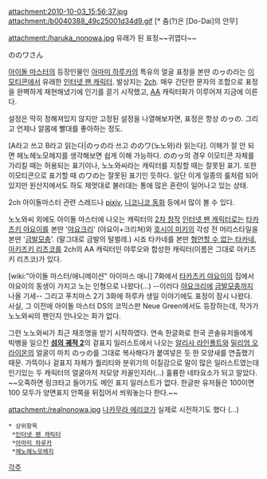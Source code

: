 attachment:2010-10-03_15;56;37.jpg
attachment:/b0040388_49c25001d34d9.gif
[* 춤(?)은 [Do-Dai]의 안무]

attachment:/haruka_nonowa.jpg
유래가 된 표정~~귀엽다~~

ののワさん

[[아이돌 마스터]]의 등장인물인 [[아마미 하루카]]의 특유의 얼굴 표정을 본딴 のヮの라는 [[이모티콘]]에서 유래한 [[인터넷 팬 캐릭터]]. 발상지는 [[2ch]]. 매우 간단한 문자의 조합으로 표정을 완벽하게 재현해냈기에 인기를 끌기 시작했고, [[AA]] 캐릭터화가 이루어져 지금에 이른다.

설정은 딱히 정해져있지 않지만 고정된 설정을 나열해보자면, 표정은 항상 のヮの. 그리고 언제나 알몸에 빨대를 좋아하는 정도.

[A라고 쓰고 B라고 읽는다|のヮの라 쓰고 ののワ(노노와)라 읽는다]. 이해가 잘 안 되면 헤노헤노모헤지를 생각해보면 쉽게 이해 가능하다. ののヮ의 경우 이모티콘 자체를 가리킬 때는 허용되는 표기이나, 노노와씨라는 캐릭터를 지칭할 때는 잘못된 표기. 또한 이모티콘으로 표기할 때 のワの는 잘못된 표기인 듯하다. 일단 이게 일종의 룰처럼 되어있지만 원산지에서도 하도 제멋대로 불러대는 통에 많은 혼란이 일어나고 있는 상태.

2ch 아이돌마스터 관련 스레드나 [[pixiv]], [[니코니코 동화]] 등에서 많이 볼 수 있다.

노노와씨 외에도 아이돌 마스터에 나오는 캐릭터의 [[2차 창작]] [[인터넷 팬 캐릭터]]로는 [[타카츠키 야요이]]를 본딴 '[[야요크리]]' (야요이+크리쳐)와 [[호시이 미키]]의 각성 전 머리스타일을 본딴 '[[금발모충]]'. (말그대로 금발의 털벌레.) 시죠 타카네를 본딴 [[형언할 수 없는 타카네]], [[아키즈키 리츠코]]를 2ch의 AA 캐릭터인 야루오와 합성한 캐릭터(이름은 그대로 아키즈키 리츠코)가 있다.

[wiki:"아이돌 마스터/애니메이션" 아이마스 애니] 7화에서 [[타카츠키 야요이]]의 집에서 야요이의 동생이 가지고 노는 인형으로 나왔다(...) --이러다 [[야요크리]]에 [[금발모충]]까지 나올 기세-- 그리고 푸치마스 2기 3화에 하루카 생일 이야기에도 표정이 잠시 나왔다. 사실, 그 이전에 아이돌 마스터 DS의 코믹스판 Neue Green에서도 등장하는데, 작가가 노노와씨의 팬인지 안나오는 화가 없다.

그런 노노와씨가 최근 재조명을 받기 시작하였다. 연속 한글화로 한국 콘솔유저들에게 빅뱅을 일으킨 '''[[섬의 궤적 2]]'''의 겉표지 일러스트에서 나오는 [[알리사 라인폴트]]와 [[밀리엄 오라이온]]의 얼굴이 마치 のヮの를 그대로 복사해다가 붙여넣은 듯 한 모양새를 연출했기 때문. 가뜩이나 겉표지 자체가 퀄리티와 분위기의 이질감으로 말이 많은 일러스트였는데 인기있는 두 캐릭터의 얼굴마저 저모양 저꼴인지라(...) 훌륭한 네타요소가 되고 말았다. ~~오죽하면 링크타고 들어가도 메인 표지 일러스트가 없다. 한글판 유저들은 100이면 100 모두가 양면표지 안쪽을 뒤집어서 씌워놓는다 한다.~~

attachment:/realnonowa.jpg
[[나카무라 에리코]]가 실제로 시전하기도 했다 (…)

 * 상위항목
  *[[인터넷 팬 캐릭터]]
  *[[아마미 하루카]]
  *[[헤노헤노모헤지]]

[[각주]]
